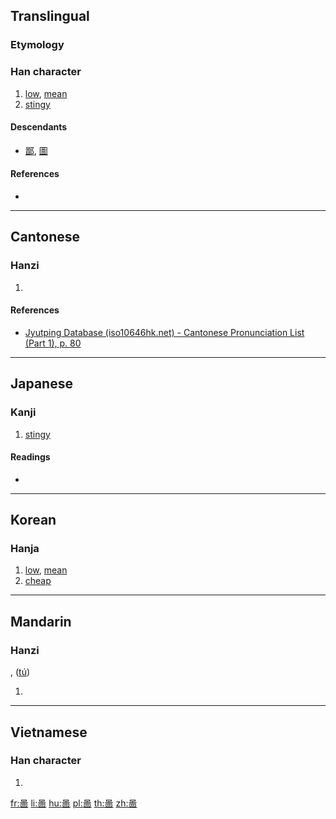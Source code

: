 {{character info/new}}
==Translingual==

===Etymology===
{{Han compound|口|㐭|t2=receive|ls=ic}}

===Han character===
{{Han char|rn=30|rad=口|as=08|sn=11|four=|canj=RJWR,RYWR|ids=⿳口十回}}

# [[low]], [[mean]]
# [[stingy]]

====Descendants====
* [[鄙]], [[圖]]

====References====
* {{Han ref|kx=0196.080|dkj=03829|dj=0417.080|hdz=10638.110|uh=555A|ud=21850}}

----

==Cantonese==

===Hanzi===
{{yue-hanzi|jyut=[[pei2]], [[tou4]]|y=pei2, tou4}}

# {{defn|lang=yue|sort=口08}}

====References====
* [http://www.iso10646hk.net/jp/document/download.jsp Jyutping Database (iso10646hk.net) - Cantonese Pronunciation List (Part 1), p. 80]

----

==Japanese==

===Kanji===
{{ja-kanji|grade=|rs=口08}}

# [[stingy]]

====Readings====
* {{ja-readings|on=[[ひ]] (hi), [[と]] (to)|kun=[[おしむ]] (oshimu)}}

----

==Korean==

===Hanja===
{{ko-hanja|hangeul=비|rv=bi|mr=pi}}

# [[low]], [[mean]]
# [[cheap]]

----

==Mandarin==

===Hanzi===
{{cmn-hanzi|pin=[[bǐ]] ([[bi3]])|wg=pi<sup>3</sup>}}, ([[tú]])

# {{defn|lang=cmn|sort=口08}}

----

==Vietnamese==

===Han character===
{{vi-hantu|[[bở]], [[bẽ]]|rs=口08}}

# {{defn|lang=vi|sort=口08}}

[[fr:啚]]
[[li:啚]]
[[hu:啚]]
[[pl:啚]]
[[th:啚]]
[[zh:啚]]